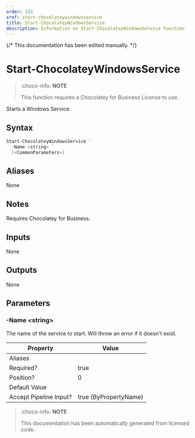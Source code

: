 ---
order: 333
xref: start-chocolateywindowsservice
title: Start-ChocolateyWindowsService
description: Information on Start-ChocolateyWindowsService function
---

{/* This documentation has been edited manually. */}

# Start-ChocolateyWindowsService

> :choco-info: **NOTE**
> 
> This function requires a Chocolatey for Business License to use.

Starts a Windows Service.

## Syntax

~~~powershell
Start-ChocolateyWindowsService `
  -Name <string> `
  [<CommonParameters>]
~~~


## Aliases

None

## Notes
Requires Chocolatey for Business.

## Inputs

None

## Outputs

None

## Parameters

###  -Name &lt;string&gt;
The name of the service to start. Will throw an error if it doesn't exist.


Property               | Value
---------------------- | ---------------------
Aliases                |
Required?              | true
Position?              | 0
Default Value          |
Accept Pipeline Input? | true (ByPropertyName)




<Xref title="Function Reference" value="powershell-reference" />

> :choco-info: **NOTE**
> 
> This documentation has been automatically generated from licensed code.
